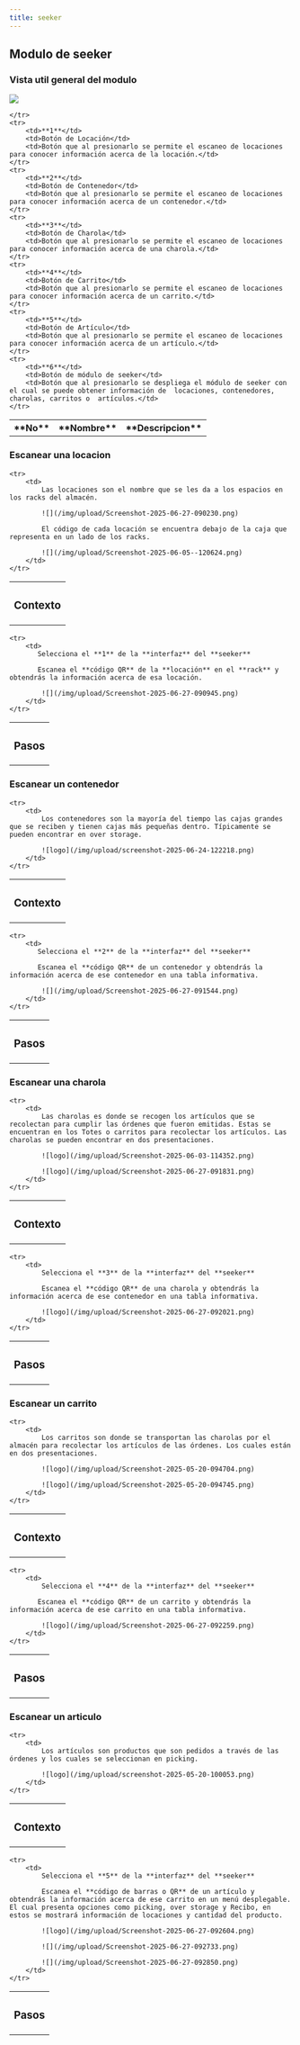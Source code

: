 ```yaml
---
title: seeker
---
```


## Modulo de seeker

### Vista util general del modulo

![](/img/upload/Screenshot-2025-05-19-121258.png)

<table>
    <tr>
        <th>**No**</th>
        <th>**Nombre**</th>
        <th>**Descripcion**</th>

    </tr>
    <tr>
        <td>**1**</td>
        <td>Botón de Locación</td>
        <td>Botón que al presionarlo se permite el escaneo de locaciones para conocer información acerca de la locación.</td>
    </tr>
    <tr>
        <td>**2**</td>
        <td>Botón de Contenedor</td>
        <td>Botón que al presionarlo se permite el escaneo de locaciones para conocer información acerca de un contenedor.</td>
    </tr>
    <tr>
        <td>**3**</td>
        <td>Botón de Charola</td>
        <td>Botón que al presionarlo se permite el escaneo de locaciones para conocer información acerca de una charola.</td>
    </tr>
    <tr>
        <td>**4**</td>
        <td>Botón de Carrito</td>
        <td>Botón que al presionarlo se permite el escaneo de locaciones para conocer información acerca de un carrito.</td>
    </tr>
    <tr>
        <td>**5**</td>
        <td>Botón de Artículo</td>
        <td>Botón que al presionarlo se permite el escaneo de locaciones para conocer información acerca de un artículo.</td>
    </tr>
    <tr>
        <td>**6**</td>
        <td>Botón de módulo de seeker</td>
        <td>Botón que al presionarlo se despliega el módulo de seeker con el cual se puede obtener información de  locaciones, contenedores, charolas, carritos o  artículos.</td>
    </tr>
</table>

### Escanear una locacion

<table>
    <tr>
        <th><h3>Contexto</h3></th>
    </tr>

    <tr>
        <td>
            Las locaciones son el nombre que se les da a los espacios en los racks del almacén.

            ![](/img/upload/Screenshot-2025-06-27-090230.png)

            El código de cada locación se encuentra debajo de la caja que representa en un lado de los racks.

            ![](/img/upload/Screenshot-2025-06-05--120624.png)
        </td>
    </tr>
</table>

<table>
    <tr>
        <th><h3>Pasos</h3></th>
    </tr>

    <tr>
        <td>
           Selecciona el **1** de la **interfaz** del **seeker**

           Escanea el **código QR** de la **locación** en el **rack** y obtendrás la información acerca de esa locación.

            ![](/img/upload/Screenshot-2025-06-27-090945.png)
        </td>
    </tr>
</table>

### Escanear un contenedor

<table>
    <tr>
        <th><h3>Contexto</h3></th>
    </tr>

    <tr>
        <td>
            Los contenedores son la mayoría del tiempo las cajas grandes que se reciben y tienen cajas más pequeñas dentro. Típicamente se pueden encontrar en over storage.

            ![logo](/img/upload/screenshot-2025-06-24-122218.png)
        </td>
    </tr>
</table>

<table>
    <tr>
        <th><h3>Pasos</h3></th>
    </tr>

    <tr>
        <td>
           Selecciona el **2** de la **interfaz** del **seeker**

           Escanea el **código QR** de un contenedor y obtendrás la información acerca de ese contenedor en una tabla informativa.

            ![](/img/upload/Screenshot-2025-06-27-091544.png)
        </td>
    </tr>
</table>

### Escanear una charola

<table>
    <tr>
        <th><h3>Contexto</h3></th>
    </tr>

    <tr>
        <td>
            Las charolas es donde se recogen los artículos que se recolectan para cumplir las órdenes que fueron emitidas. Estas se encuentran en los Totes o carritos para recolectar los artículos. Las charolas se pueden encontrar en dos presentaciones.
            
            ![logo](/img/upload/Screenshot-2025-06-03-114352.png)

            ![logo](/img/upload/Screenshot-2025-06-27-091831.png)
        </td>
    </tr>
</table>

<table>
    <tr>
        <th><h3>Pasos</h3></th>
    </tr>

    <tr>
        <td>
            Selecciona el **3** de la **interfaz** del **seeker**

            Escanea el **código QR** de una charola y obtendrás la información acerca de ese contenedor en una tabla informativa.

            ![logo](/img/upload/Screenshot-2025-06-27-092021.png)
        </td>
    </tr>
</table>

### Escanear un carrito

<table>
    <tr>
        <th><h3>Contexto</h3></th>
    </tr>

    <tr>
        <td>
            Los carritos son donde se transportan las charolas por el almacén para recolectar los artículos de las órdenes. Los cuales están en dos presentaciones.

            ![logo](/img/upload/Screenshot-2025-05-20-094704.png)

            ![logo](/img/upload/Screenshot-2025-05-20-094745.png)
        </td>
    </tr>
</table>

<table>
    <tr>
        <th><h3>Pasos</h3></th>
    </tr>

    <tr>
        <td>
            Selecciona el **4** de la **interfaz** del **seeker**

           Escanea el **código QR** de un carrito y obtendrás la información acerca de ese carrito en una tabla informativa.

            ![logo](/img/upload/Screenshot-2025-06-27-092259.png)
        </td>
    </tr>
</table>

### Escanear un articulo

<table>
    <tr>
        <th><h3>Contexto</h3></th>
    </tr>

    <tr>
        <td>
            Los artículos son productos que son pedidos a través de las órdenes y los cuales se seleccionan en picking.

            ![logo](/img/upload/screenshot-2025-05-20-100053.png)
        </td>
    </tr>
</table>

<table>
    <tr>
        <th><h3>Pasos</h3></th>
    </tr>

    <tr>
        <td>
            Selecciona el **5** de la **interfaz** del **seeker**

            Escanea el **código de barras o QR** de un artículo y obtendrás la información acerca de ese carrito en un menú desplegable. El cual presenta opciones como picking, over storage y Recibo, en estos se mostrará información de locaciones y cantidad del producto.

            ![logo](/img/upload/Screenshot-2025-06-27-092604.png)

            ![](/img/upload/Screenshot-2025-06-27-092733.png)

            ![](/img/upload/Screenshot-2025-06-27-092850.png)
        </td>
    </tr>
</table>